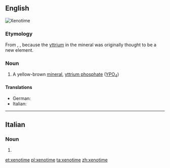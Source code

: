 ==English==
[[Image:Xenotime_Yttrium_phosphate_Trout_Creek_Pass_Chaffee_County_Colorado_1929.jpg|thumb|Xenotime]]
{{wikipedia}}
===Etymology===
From {{etyl|grc|en}} {{term|κενός|lang=grc||vain}}, {{term|τιμή|lang=grc||honour}}, because the [[yttrium]] in the mineral was originally thought to be a new element.

===Noun===
{{en-noun|~}}

# {{context|mineralogy|lang=en}} A yellow-brown [[mineral]], [[yttrium phosphate]] ([[yttrium|Y]][[phosphorus|P]][[oxygen|O]]<sub>4</sub>)

====Translations====
{{trans-top|a yellow-brown mineral}}
* German: {{t+|de|Xenotim|m}}
* Italian: {{t|it|xenotima|f}}
{{trans-mid}}
{{trans-bottom}}

----

==Italian==

===Noun===
{{head|it|plural}} {{g|f}}

# {{plural of|xenotima|lang=it}}

[[et:xenotime]]
[[pl:xenotime]]
[[ta:xenotime]]
[[zh:xenotime]]